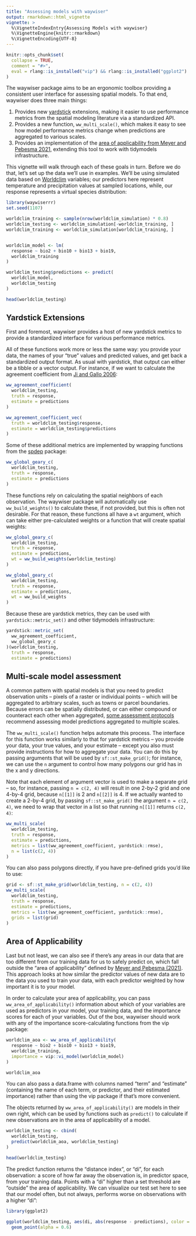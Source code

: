 ```yaml
---
title: "Assessing models with waywiser"
output: rmarkdown::html_vignette
vignette: >
  %\VignetteIndexEntry{Assessing Models with waywiser}
  %\VignetteEngine{knitr::rmarkdown}
  %\VignetteEncoding{UTF-8}
---
```


```r
knitr::opts_chunk$set(
  collapse = TRUE,
  comment = "#>",
  eval = rlang::is_installed("vip") && rlang::is_installed("ggplot2")
)
```

The waywiser package aims to be an ergonomic toolbox providing a consistent user 
interface for assessing spatial models. To that end, waywiser does three main 
things:

1. Provides new [yardstick](https://yardstick.tidymodels.org/) extensions, 
   making it easier to use performance metrics from the spatial modeling 
   literature via a standardized API.
2. Provides a new function, `ww_multi_scale()`, which makes it easy to see how
   model performance metrics change when predictions are aggregated to various
   scales.
3. Provides an implementation of the 
   [area of applicability from Meyer and Pebesma 2021](https://doi.org/10.1111/2041-210X.13650),
   extending this tool to work with tidymodels infrastructure.

This vignette will walk through each of these goals in turn. Before we do that, 
let's set up the data we'll use in examples. We'll be using simulated data
based on [Worldclim](https://www.worldclim.org/) variables; our predictors here
represent temperature and precipitation values at sampled locations, while, 
our response represents a virtual species distribution:

```r
library(waywiserrr)
set.seed(1107)

worldclim_training <- sample(nrow(worldclim_simulation) * 0.8)
worldclim_testing <- worldclim_simulation[-worldclim_training, ]
worldclim_training <- worldclim_simulation[worldclim_training, ]


worldclim_model <- lm(
  response ~ bio2 + bio10 + bio13 + bio19,
  worldclim_training
)

worldclim_testing$predictions <- predict(
  worldclim_model,
  worldclim_testing
)

head(worldclim_testing)
```

## Yardstick Extensions

First and foremost, waywiser provides a host of new yardstick metrics to provide
a standardized interface for various performance metrics.

All of these functions work more or less the same way: you provide your data,
the names of your "true" values and predicted values, and get back a 
standardized output format. As usual with yardstick, that output can either be
a tibble or a vector output. For instance, if we want to calculate the agreement
coefficient from [Ji and Gallo 2006](https://doi.org/10.14358/PERS.72.7.823):

```r
ww_agreement_coefficient(
  worldclim_testing,
  truth = response,
  estimate = predictions
)

ww_agreement_coefficient_vec(
  truth = worldclim_testing$response,
  estimate = worldclim_testing$predictions
)
```

Some of these additional metrics are implemented by wrapping functions from the
[spdep](https://r-spatial.github.io/spdep/) package:

```r
ww_global_geary_c(
  worldclim_testing,
  truth = response,
  estimate = predictions
)
```

These functions rely on calculating the spatial neighbors of each observation.
The waywiser package will automatically use `ww_build_weights()` to calculate
these, if not provided, but this is often not desirable. For that reason, these
functions all have a `wt` argument, which can take either pre-calculated weights
or a function that will create spatial weights:

```r
ww_global_geary_c(
  worldclim_testing,
  truth = response,
  estimate = predictions,
  wt = ww_build_weights(worldclim_testing)
)

ww_global_geary_c(
  worldclim_testing,
  truth = response,
  estimate = predictions,
  wt = ww_build_weights
)
```

Because these are yardstick metrics, they can be used with 
`yardstick::metric_set()` and other tidymodels infrastructure:

```r
yardstick::metric_set(
  ww_agreement_coefficient,
  ww_global_geary_c
)(worldclim_testing,
  truth = response,
  estimate = predictions)
```

## Multi-scale model assessment

A common pattern with spatial models is that you need to predict observation
units -- pixels of a raster or individual points -- which will be aggregated to
arbitrary scales, such as towns or parcel boundaries. Because errors can be
spatially distributed, or can either compound or counteract each other when 
aggregated, [some assessment protocols](https://doi.org/10.1016/j.rse.2010.05.010)
recommend assessing model predictions aggregated to multiple scales.

The `ww_multi_scale()` function helps automate this process. The interface for
this function works similarly to that for yardstick metrics -- you provide your
data, your true values, and your estimate -- except you also must provide 
instructions for how to aggregate your data. You can do this by passing 
arguments that will be used by `sf::st_make_grid()`; for instance, we can use
the `n` argument to control how many polygons our grid has in the x and y 
directions. 

Note that each element of argument vector is used to make a separate grid --
so, for instance, passing `n = c(2, 4)` will result in one 2-by-2 grid and one
4-by-4 grid, because `n[[1]]` is 2 and `n[[2]]` is 4. If we actually wanted to
create a 2-by-4 grid, by passing `sf::st_make_grid()` the argument 
`n = c(2, 4)`,  we need to wrap that vector in a list so that running `n[[1]]`
returns `c(2, 4)`:

```r
ww_multi_scale(
  worldclim_testing,
  truth = response,
  estimate = predictions,
  metrics = list(ww_agreement_coefficient, yardstick::rmse),
  n = list(c(2, 4))
)
```

You can also pass polygons directly, if you have pre-defined grids you'd like 
to use:

```r
grid <- sf::st_make_grid(worldclim_testing, n = c(2, 4))
ww_multi_scale(
  worldclim_testing,
  truth = response,
  estimate = predictions,
  metrics = list(ww_agreement_coefficient, yardstick::rmse),
  grids = list(grid)
)
```

## Area of Applicability

Last but not least, we can also see if there's any areas in our data that are 
too different from our training data for us to safely predict on, which fall 
outside the "area of applicability" defined by 
[Meyer and Pebesma (2021)](https://doi.org/10.1111/2041-210X.13650). This 
approach looks at how similar the predictor values of new data are to the data
you used to train your data, with each predictor weighted by how important it is 
to your model. 

In order to calculate your area of applicability, you can pass 
`ww_area_of_applicability()` information about which of your variables are used
as predictors in your model, your training data, and the importance scores for
each of your variables. Out of the box, waywiser should work with any of the 
importance score-calculating functions from the vip package:

```r
worldclim_aoa <- ww_area_of_applicability(
  response ~ bio2 + bio10 + bio13 + bio19,
  worldclim_training,
  importance = vip::vi_model(worldclim_model)
)

worldclim_aoa
```

You can also pass a data.frame with columns named "term" and "estimate"
(containing the name of each term, or predictor, and their estimated importance)
rather than using the vip package if that's more convenient.

The objects returned by `ww_area_of_applicability()` are models in their own 
right, which can be used by functions such as `predict()` to calculate if new
observations are in the area of applicability of a model. 

```r
worldclim_testing <- cbind(
  worldclim_testing,
  predict(worldclim_aoa, worldclim_testing)
)

head(worldclim_testing)
```

The predict function returns the "distance index", or "di", for each 
observation: a score of how far away the observation is, in predictor space, 
from your training data. Points with a "di" higher than a set threshold are 
"outside" the area of applicability. We can visualize our test set here to see
that our model often, but not always, performs worse on observations with a 
higher "di":

```r
library(ggplot2)

ggplot(worldclim_testing, aes(di, abs(response - predictions), color = aoa)) +
  geom_point(alpha = 0.6)
```

